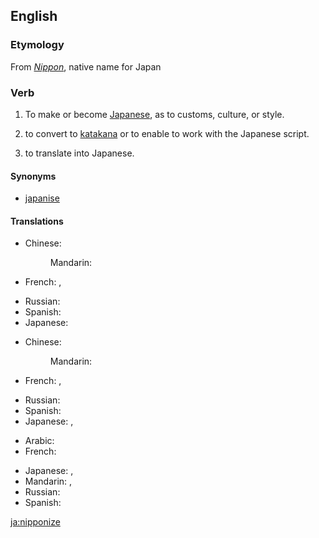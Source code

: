 ==English==

===Etymology===
From ''[[Nippon]]'', native name for Japan

===Verb===
{{en-verb|nipponiz|ing}}

# {{transitive}} To make or become [[Japanese]], as to customs, culture, or style.
# {{transitive}} to convert to [[katakana]] or to enable to work with the Japanese script.
# {{transitive}} to translate into Japanese.

====Synonyms====
* [[japanise]]

====Translations====
{{trans-top|to make or become more Japanese}}
* Chinese:
*: Mandarin: {{t-|cmn|日本化|tr=rìběnhuà|sc=Hani}}
* French: {{t|fr|nipponiser}}, {{t|fr|japoniser}}
{{trans-mid}}
* Russian: {{t|ru|японизировать|tr=japonizírovat'|sc=Cyrl}}
* Spanish: {{t|es|niponizar}}
* Japanese: {{t|ja|日本化する|tr=にほんかする, Nihonka-suru|sc=Jpan}}
{{trans-bottom}}

{{trans-top|to convert to Katakana or to enable to work with the Japanese script}}
* Chinese:
*: Mandarin: {{t-|cmn|日本化|tr=rìběnhuà|sc=Hani}}
* French: {{t|fr|nipponiser}}, {{t|fr|japoniser}}
{{trans-mid}}
* Russian: {{t|ru|японизировать|tr=japonizírovat'|sc=Cyrl}}
* Spanish: {{t|es|niponizar}}
* Japanese: {{t|ja|日本化する|tr=にほんかする, Nihonka-suru|sc=Jpan}}, {{t|ja|仮名書きする|tr=かながきする, kanagaki-suru|sc=Jpan}}
{{trans-bottom}}

{{trans-top|to translate into Japanese}}
* Arabic: {{t|ar|ترجم إلى اليابانية|tr=tarjama 'ila al-yabaníyya|sc=Arab}}
* French: {{t|fr|traduire en japonais}}
{{trans-mid}}
* Japanese: {{t|ja|日本語に翻訳する|tr=にほんごにほんやくする, nihongo-ni hon'yaku-suru|sc=Jpan}}, {{t|ja|和訳する|tr=わやくする, Wayaku-suru|sc=Jpan}}
* Mandarin: {{t|zh|翻譯成日語|sc=Hani}}, {{t|zh|翻译成日语|tr=fānyì chéng Rìyǔ|sc=Hani}}
* Russian: {{t|ru|переводить на японский|tr=perevodít' na japónskij|sc=Cyrl}}
* Spanish: {{t|es|traducir a japonés}}
{{trans-bottom}}

[[ja:nipponize]]